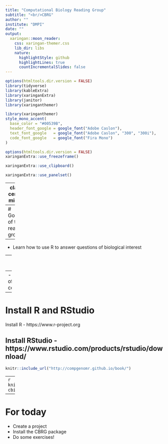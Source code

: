 ```yaml
---
title: "Computational Biology Reading Group"
subtitle: "<br/>CBRG"
author: ""
institute: "DMPI"
date: ""
output:
  xaringan::moon_reader:
    css: xaringan-themer.css
    lib_dir: libs
    nature:
      highlightStyle: github
      highlightLines: true
      countIncrementalSlides: false
---
```



```r
options(htmltools.dir.version = FALSE)
library(tidyverse)
library(kableExtra)
library(xaringanExtra)
library(janitor)
library(xaringanthemer)

```

```r
library(xaringanthemer)
style_mono_accent(
  base_color = "#00539B",
  header_font_google = google_font("Adobe Caslon"),
  text_font_google   = google_font("Adobe Caslon", "300", "300i"),
  code_font_google   = google_font("Fira Mono")
)
```

```r
options(htmltools.dir.version = FALSE)
xaringanExtra::use_freezeframe()
```

```r
xaringanExtra::use_clipboard()
```

```r
xaringanExtra::use_panelset()
```

---
class: center, middle

# Welcome! 

---
# Goals of the reading group  

--
- Learn how to use R to answer questions of biological interest 

--
- Build a community! 

--
- Create a repository of code/data/recordings  

---
# Install R and RStudio

Install R - https://www.r-project.org

Install RStudio - https://www.rstudio.com/products/rstudio/download/
---

```r
knitr::include_url("http://compgenomr.github.io/book/")
```

---
```r
knitr::include_url("https://uclouvain-cbio.github.io/WSBIM2122/index.html")
```

---
# For today 

- Create a project  
- Install the CBRG package 
- Do some exercises!  

